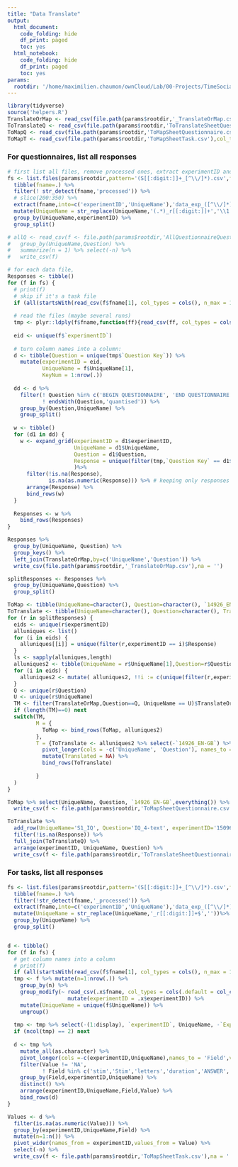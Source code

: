 ```yaml
---
title: "Data Translate"
output:
  html_document:
    code_folding: hide
    df_print: paged
    toc: yes
  html_notebook:
    code_folding: hide
    df_print: paged
    toc: yes
params:
  rootdir: '/home/maximilien.chaumon/ownCloud/Lab/00-Projects/TimeSocialDistancing/DATA'
---
```


```r
library(tidyverse)
source('helpers.R')
TranslateOrMap <- read_csv(file.path(params$rootdir,'_TranslateOrMap.csv'))
ToTranslateQ <- read_csv(file.path(params$rootdir,'ToTranslateSheetQuestionnaire.csv'),col_types = cols(.default = col_character()))
ToMapQ <- read_csv(file.path(params$rootdir,'ToMapSheetQuestionnaire.csv'),col_types = cols(.default = col_character()))
ToMapT <- read_csv(file.path(params$rootdir,'ToMapSheetTask.csv'),col_types = cols(.default = col_character()))
```

### For questionnaires, list all responses

```r

# first list all files, remove processed ones, extract experimentID and UniqueName
fs <- list.files(params$rootdir,pattern='(S[[:digit:]]+_[^\\/]*).csv',full.names = T,recursive = T) %>%
  tibble(fname=.) %>%
  filter(! str_detect(fname,'processed')) %>%
  # slice(200:350) %>%
  extract(fname,into=c('experimentID','UniqueName'),'data_exp_([^\\/]*)/([^\\/]*).csv',remove = F) %>%
  mutate(UniqueName = str_replace(UniqueName,'(.*)_r[[:digit:]]+','\\1')) %>%
  group_by(UniqueName,experimentID) %>%
  group_split()

# allQ <- read_csv(f <- file.path(params$rootdir,'AllQuestionnaireQuestions.csv')) %>%
#   group_by(UniqueName,Question) %>%
#   summarize(n = 1) %>% select(-n) %>%
#   write_csv(f)

# for each data file,
Responses <- tibble()
for (f in fs) {
  # print(f)
  # skip if it's a task file
  if (all(startsWith(read_csv(f$fname[1], col_types = cols(), n_max = 1)$`Tree Node Key`,'task'))) next
  
  # read the files (maybe several runs)
  tmp <- plyr::ldply(f$fname,function(ff){read_csv(ff, col_types = cols(.default = col_character()))})
  
  eid <- unique(f$`experimentID`)
  
  # turn column names into a column:
  d <- tibble(Question = unique(tmp$`Question Key`)) %>%
    mutate(experimentID = eid,
           UniqueName = f$UniqueName[1],
           KeyNum = 1:nrow(.))
  
  dd <- d %>%
    filter(! Question %in% c('BEGIN QUESTIONNAIRE', 'END QUESTIONNAIRE'),
           ! endsWith(Question,'quantised')) %>%
    group_by(Question,UniqueName) %>%
    group_split()
  
  w <- tibble()
  for (d1 in dd) {
    w <- expand_grid(experimentID = d1$experimentID,
                     UniqueName = d1$UniqueName,
                     Question = d1$Question, 
                     Response = unique(filter(tmp,`Question Key` == d1$Question)$`Response`)
                     )%>%
      filter(!is.na(Response),
             is.na(as.numeric(Response))) %>% # keeping only responses that are not numeric
      arrange(Response) %>%
      bind_rows(w)
  }
  
  Responses <- w %>%
    bind_rows(Responses)
}

Responses %>% 
  group_by(UniqueName, Question) %>% 
  group_keys() %>% 
  left_join(TranslateOrMap,by=c('UniqueName','Question')) %>%
  write_csv(file.path(params$rootdir,'_TranslateOrMap.csv'),na = '')

splitResponses <- Responses %>%
  group_by(UniqueName,Question) %>%
  group_split()

ToMap <- tibble(UniqueName=character(), Question=character(), `14926_EN-GB` = character(), .rows=0)
ToTranslate <- tibble(UniqueName=character(), Question=character(), Translated=character(), .rows=0)
for (r in splitResponses) {
  eids <- unique(r$experimentID)
  alluniques <- list()
  for (i in eids) {
    alluniques[[i]] = unique(filter(r,experimentID == i)$Response)
  }
  ls <- sapply(alluniques,length)
  alluniques2 <- tibble(UniqueName = r$UniqueName[1],Question=r$Question[1],`14926_EN-GB` = character(length = max(ls)),.rows = max(ls))
  for (i in eids) {
    alluniques2 <- mutate( alluniques2, !!i := c(unique(filter(r,experimentID == i)$Response),rep(NA,max(ls) - ls[i])))
  }
  Q <- unique(r$Question)
  U <- unique(r$UniqueName)
  TM <- filter(TranslateOrMap,Question==Q, UniqueName == U)$TranslateOrMap
  if (length(TM)==0) next
  switch(TM,
         M = {
           ToMap <- bind_rows(ToMap, alluniques2)
         },
         T = {ToTranslate <- alluniques2 %>% select(-`14926_EN-GB`) %>%
           pivot_longer(cols = -c('UniqueName', 'Question'), names_to = "experimentID",values_to = 'Response') %>%
           mutate(Translated = NA) %>%
           bind_rows(ToTranslate)
         
         }
  )
}

ToMap %>% select(UniqueName, Question, `14926_EN-GB`,everything()) %>%
  write_csv(f <- file.path(params$rootdir,'ToMapSheetQuestionnaire.csv'),na='')

ToTranslate %>% 
  add_row(UniqueName='S1_IQ', Question='IQ_4-text', experimentID='15096-16303_FR',Response='toto', .before = 17) %>%
  filter(!is.na(Response)) %>%
  full_join(ToTranslateQ) %>%
  arrange(experimentID, UniqueName, Question) %>%
  write_csv(f <- file.path(params$rootdir,'ToTranslateSheetQuestionnaire.csv'),na='')

```

### For tasks, list all responses

```r
fs <- list.files(params$rootdir,pattern='(S[[:digit:]]+_[^\\/]*).csv',full.names = T,recursive = T) %>%
  tibble(fname=.) %>%
  filter(!str_detect(fname,'_processed')) %>%
  extract(fname,into=c('experimentID','UniqueName'),'data_exp_([^\\/]*)/([^\\/]*).csv',remove = F) %>%
  mutate(UniqueName = str_replace(UniqueName,'_r[[:digit:]]+$',''))%>%
  group_by(UniqueName) %>%
  group_split()


d <- tibble()
for (f in fs) {
  # get column names into a column
  # print(f)
  if (all(startsWith(read_csv(f$fname[1], col_types = cols(), n_max = 1)$`Tree Node Key`,'questionnaire'))) next
  tmp <- f %>% mutate(n=1:nrow(.)) %>%
    group_by(n) %>%
    group_modify(~ read_csv(.x$fname, col_types = cols(.default = col_character())) %>%
                   mutate(experimentID = .x$experimentID)) %>%
    mutate(UniqueName = unique(f$UniqueName)) %>%
    ungroup()
  
  tmp <- tmp %>% select(-(1:display), `experimentID`, UniqueName, -`Experiment ID`,-starts_with('order-'), -starts_with('checkpoint-'), -starts_with('branch-') )
  if (ncol(tmp) == 2) next
  
  d <- tmp %>%
    mutate_all(as.character) %>%
    pivot_longer(cols =-c(experimentID,UniqueName),names_to = 'Field',values_to = 'Value') %>%
    filter(Value != 'NA',
           ! Field %in% c('stim','Stim','letters','duration','ANSWER','answer')) %>%
    group_by(Field,experimentID,UniqueName) %>%
    distinct() %>%
    arrange(experimentID,UniqueName,Field,Value) %>%
    bind_rows(d) 
}

Values <- d %>%
  filter(is.na(as.numeric(Value))) %>%
  group_by(experimentID,UniqueName,Field) %>%
  mutate(n=1:n()) %>%
  pivot_wider(names_from = experimentID,values_from = Value) %>%
  select(-n) %>%
  write_csv(f <- file.path(params$rootdir,'ToMapSheetTask.csv'),na = '')

```
